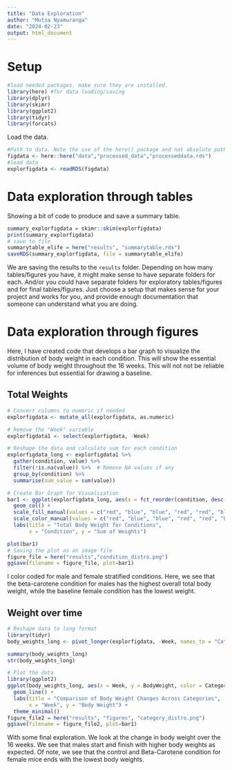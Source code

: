 ```yaml
---
title: "Data Exploration"
author: "Mutsa Nyamuranga"
date: "2024-02-23"
output: html_document
---
```


# Setup

```r
#load needed packages. make sure they are installed.
library(here) #for data loading/saving
library(dplyr)
library(skimr)
library(ggplot2)
library(tidyr)
library(forcats)
```

Load the data.

```r
#Path to data. Note the use of the here() package and not absolute paths
figdata <- here::here("data","processed_data","processeddata.rds")
#load data
explorfigdata <- readRDS(figdata)
```

# Data exploration through tables

Showing a bit of code to produce and save a summary table.

```r
summary_explorfigdata = skimr::skim(explorfigdata)
print(summary_explorfigdata)
# save to file
summarytable_elife = here("results", "summarytable.rds")
saveRDS(summary_explorfigdata, file = summarytable_elife)
```

We are saving the results to the `results` folder. Depending on how many tables/figures you have, it might make sense to have separate folders for each. And/or you could have separate folders for exploratory tables/figures and for final tables/figures. Just choose a setup that makes sense for your project and works for you, and provide enough documentation that someone can understand what you are doing.

# Data exploration through figures

Here, I have created code that develops a bar graph to visualize the distribution of body weight in each condition. This will show the essential volume of body weight throughout the 16 weeks. This will not not be reliable for inferences but essential for drawing a baseline.

## Total Weights

```r
# Convert columns to numeric if needed
explorfigdata <- mutate_all(explorfigdata, as.numeric)

# Remove the "Week" variable
explorfigdata1 <- select(explorfigdata, -Week)

# Reshape the data and calculate sum for each condition
explorfigdata_long <- explorfigdata1 %>%
  gather(condition, value) %>%
  filter(!is.na(value)) %>%  # Remove NA values if any
  group_by(condition) %>%
  summarise(sum_value = sum(value))

# Create Bar Graph for Visualization
bar1 <- ggplot(explorfigdata_long, aes(x = fct_reorder(condition, desc(sum_value)), y = sum_value, fill = condition)) +
  geom_col() +
  scale_fill_manual(values = c("red", "blue", "blue", "red", "red", "blue")) +  # Fill colors
  scale_color_manual(values = c("red", "blue", "blue", "red", "red", "blue")) +  # Border colors
  labs(title = "Total Body Weight for Conditions",
       x = "Condition", y = "Sum of Weights")

plot(bar1)
# Saving the plot as an image file
figure_file = here("results","condition_distro.png")
ggsave(filename = figure_file, plot=bar1) 
```

I color coded for male and female stratified conditions. Here, we see that the beta-carotene condition for males has the highest overall total body weight, while the baseline female condition has the lowest weight.

## Weight over time

```r
# Reshape data to long format
library(tidyr)
body_weights_long <- pivot_longer(explorfigdata, -Week, names_to = "Category", values_to = "BodyWeight")

summary(body_weights_long)
str(body_weights_long)

# Plot the data
library(ggplot2)
ggplot(body_weights_long, aes(x = Week, y = BodyWeight, color = Category)) +
  geom_line() +
  labs(title = "Comparison of Body Weight Changes Across Categories",
       x = "Week", y = "Body Weight") +
  theme_minimal()
figure_file2 = here("results", "figures", "category_distro.png")
ggsave(filename = figure_file2, plot=bar1) 
```

With some final exploration. We look at the change in body weight over the 16 weeks. We see that males start and finish with higher body weights as expected. Of note, we see that the control and Beta-Carotene condition for female mice ends with the lowest body weights.
